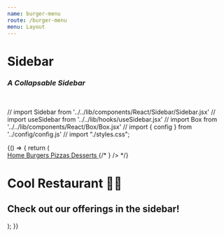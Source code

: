 ```yaml
---
name: burger-menu
route: /burger-menu
menu: Layout
---
```


<h1 style={{ margin: '0px' }}>Sidebar</h1>
<h3 style={{ margin: '0px' }}><em>A Collapsable Sidebar</em></h3>

<br />


// import Sidebar from '../../lib/components/React/Sidebar/Sidebar.jsx'
// import useSidebar from '../../lib/hooks/useSidebar.jsx'
// import Box from '../../lib/components/React/Box/Box.jsx'
// import { config } from '../config/config.js'
// import "./styles.css";



<Playground>
  {() => {
  return (
    <div id="App">
      <Motor  config={config}>
      <SideBar pageWrapId={"page-wrap"} outerContainerId={"App"}>
        <a className="menu-item" href="/" >
        <Home /> Home
      </a>
      <a className="menu-item" href="/sidebar" style={{ color: "blue" , background :"yellow"}}>
        Burgers
      </a>
      <a className="menu-item" href="/pizzas" >
        Pizzas
      </a>
      <a className="menu-item" href="/desserts"style={{ color: "brand" }}>
        Desserts
      </a>
          <Filter label="Claim Status" dimension={["Claim Status"]} />
          <Filter label="Claim Type" dimension={["Claim Type"]} />
          <Filter label="Claim Sub-Type" dimension={["Claim Sub-Type"]} />
          <Filter label="Broker" dimension={["BrokerName"]} />
        </SideBar>
      {/* <SideBar pageWrapId={"page-wrap"} outerContainerId={"App"} customBurgerIcon={ <FilterIcon/> } /> */}
      <div id="page-wrap">
        <h1>Cool Restaurant 🍔🍕</h1>
        <h2>Check out our offerings in the sidebar!</h2>
      </div>
      </Motor>
    </div>
  );
  }}
</Playground>
